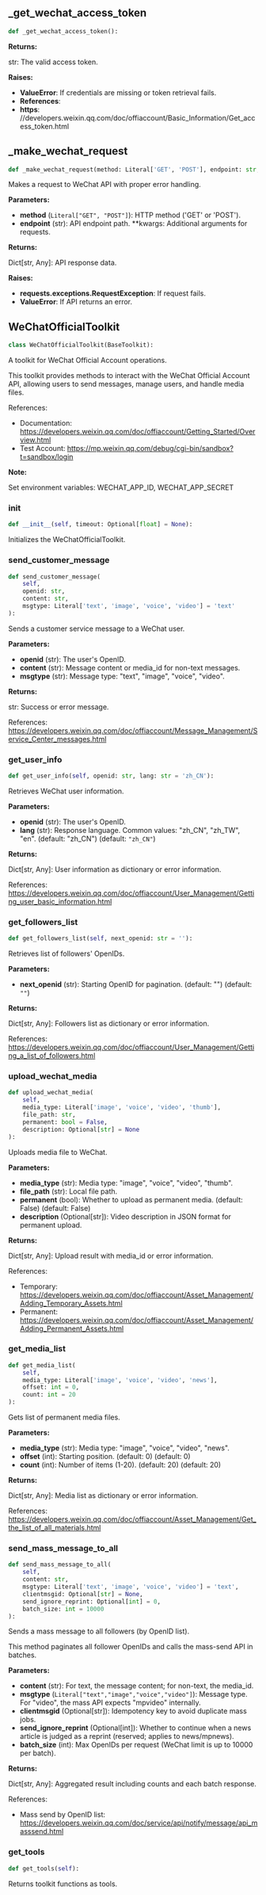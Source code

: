 <a id="camel.toolkits.wechat_official_toolkit"></a>

<a id="camel.toolkits.wechat_official_toolkit._get_wechat_access_token"></a>

## _get_wechat_access_token

```python
def _get_wechat_access_token():
```

**Returns:**

  str: The valid access token.

**Raises:**

- **ValueError**: If credentials are missing or token retrieval fails.
- **References**: 
- **https**: //developers.weixin.qq.com/doc/offiaccount/Basic_Information/Get_access_token.html

<a id="camel.toolkits.wechat_official_toolkit._make_wechat_request"></a>

## _make_wechat_request

```python
def _make_wechat_request(method: Literal['GET', 'POST'], endpoint: str, **kwargs):
```

Makes a request to WeChat API with proper error handling.

**Parameters:**

- **method** (`Literal["GET", "POST"]`): HTTP method ('GET' or 'POST').
- **endpoint** (str): API endpoint path. **kwargs: Additional arguments for requests.

**Returns:**

  Dict[str, Any]: API response data.

**Raises:**

- **requests.exceptions.RequestException**: If request fails.
- **ValueError**: If API returns an error.

<a id="camel.toolkits.wechat_official_toolkit.WeChatOfficialToolkit"></a>

## WeChatOfficialToolkit

```python
class WeChatOfficialToolkit(BaseToolkit):
```

A toolkit for WeChat Official Account operations.

This toolkit provides methods to interact with the WeChat Official Account
API, allowing users to send messages, manage users, and handle media files.

References:
- Documentation: https://developers.weixin.qq.com/doc/offiaccount/Getting_Started/Overview.html
- Test Account: https://mp.weixin.qq.com/debug/cgi-bin/sandbox?t=sandbox/login

**Note:**

Set environment variables: WECHAT_APP_ID, WECHAT_APP_SECRET

<a id="camel.toolkits.wechat_official_toolkit.WeChatOfficialToolkit.__init__"></a>

### __init__

```python
def __init__(self, timeout: Optional[float] = None):
```

Initializes the WeChatOfficialToolkit.

<a id="camel.toolkits.wechat_official_toolkit.WeChatOfficialToolkit.send_customer_message"></a>

### send_customer_message

```python
def send_customer_message(
    self,
    openid: str,
    content: str,
    msgtype: Literal['text', 'image', 'voice', 'video'] = 'text'
):
```

Sends a customer service message to a WeChat user.

**Parameters:**

- **openid** (str): The user's OpenID.
- **content** (str): Message content or media_id for non-text messages.
- **msgtype** (str): Message type: "text", "image", "voice", "video".

**Returns:**

  str: Success or error message.

References:
https://developers.weixin.qq.com/doc/offiaccount/Message_Management/Service_Center_messages.html

<a id="camel.toolkits.wechat_official_toolkit.WeChatOfficialToolkit.get_user_info"></a>

### get_user_info

```python
def get_user_info(self, openid: str, lang: str = 'zh_CN'):
```

Retrieves WeChat user information.

**Parameters:**

- **openid** (str): The user's OpenID.
- **lang** (str): Response language. Common values: "zh_CN", "zh_TW", "en". (default: "zh_CN") (default: `"zh_CN"`)

**Returns:**

  Dict[str, Any]: User information as dictionary or error information.

References:
https://developers.weixin.qq.com/doc/offiaccount/User_Management/Getting_user_basic_information.html

<a id="camel.toolkits.wechat_official_toolkit.WeChatOfficialToolkit.get_followers_list"></a>

### get_followers_list

```python
def get_followers_list(self, next_openid: str = ''):
```

Retrieves list of followers' OpenIDs.

**Parameters:**

- **next_openid** (str): Starting OpenID for pagination. (default: "") (default: `""`)

**Returns:**

  Dict[str, Any]: Followers list as dictionary or error information.

References:
https://developers.weixin.qq.com/doc/offiaccount/User_Management/Getting_a_list_of_followers.html

<a id="camel.toolkits.wechat_official_toolkit.WeChatOfficialToolkit.upload_wechat_media"></a>

### upload_wechat_media

```python
def upload_wechat_media(
    self,
    media_type: Literal['image', 'voice', 'video', 'thumb'],
    file_path: str,
    permanent: bool = False,
    description: Optional[str] = None
):
```

Uploads media file to WeChat.

**Parameters:**

- **media_type** (str): Media type: "image", "voice", "video", "thumb".
- **file_path** (str): Local file path.
- **permanent** (bool): Whether to upload as permanent media. (default: False) (default: False)
- **description** (Optional[str]): Video description in JSON format for permanent upload.

**Returns:**

  Dict[str, Any]: Upload result with media_id or error information.

References:
- Temporary: https://developers.weixin.qq.com/doc/offiaccount/Asset_Management/Adding_Temporary_Assets.html
- Permanent: https://developers.weixin.qq.com/doc/offiaccount/Asset_Management/Adding_Permanent_Assets.html

<a id="camel.toolkits.wechat_official_toolkit.WeChatOfficialToolkit.get_media_list"></a>

### get_media_list

```python
def get_media_list(
    self,
    media_type: Literal['image', 'voice', 'video', 'news'],
    offset: int = 0,
    count: int = 20
):
```

Gets list of permanent media files.

**Parameters:**

- **media_type** (str): Media type: "image", "voice", "video", "news".
- **offset** (int): Starting position. (default: 0) (default: 0)
- **count** (int): Number of items (1-20). (default: 20) (default: 20)

**Returns:**

  Dict[str, Any]: Media list as dictionary or error information.

References:
https://developers.weixin.qq.com/doc/offiaccount/Asset_Management/Get_the_list_of_all_materials.html

<a id="camel.toolkits.wechat_official_toolkit.WeChatOfficialToolkit.send_mass_message_to_all"></a>

### send_mass_message_to_all

```python
def send_mass_message_to_all(
    self,
    content: str,
    msgtype: Literal['text', 'image', 'voice', 'video'] = 'text',
    clientmsgid: Optional[str] = None,
    send_ignore_reprint: Optional[int] = 0,
    batch_size: int = 10000
):
```

Sends a mass message to all followers (by OpenID list).

This method paginates all follower OpenIDs and calls the
mass-send API in batches.

**Parameters:**

- **content** (str): For text, the message content; for non-text, the media_id.
- **msgtype** (`Literal["text","image","voice","video"]`): Message type. For "video", the mass API expects "mpvideo" internally.
- **clientmsgid** (Optional[str]): Idempotency key to avoid duplicate mass jobs.
- **send_ignore_reprint** (Optional[int]): Whether to continue when a news article is judged as a reprint (reserved; applies to news/mpnews).
- **batch_size** (int): Max OpenIDs per request (WeChat limit is up to 10000 per batch).

**Returns:**

  Dict[str, Any]: Aggregated result including counts and
each batch response.

References:
- Mass send by OpenID list:
https://developers.weixin.qq.com/doc/service/api/notify/message/api_masssend.html

<a id="camel.toolkits.wechat_official_toolkit.WeChatOfficialToolkit.get_tools"></a>

### get_tools

```python
def get_tools(self):
```

Returns toolkit functions as tools.
